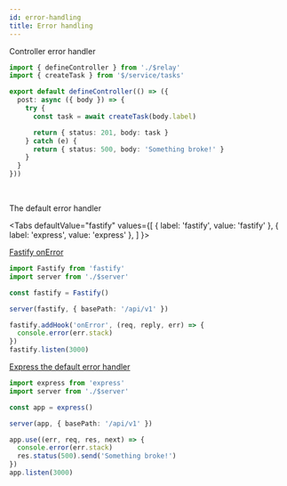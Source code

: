 ```yaml
---
id: error-handling
title: Error handling
---
```


Controller error handler

```ts title="server/api/tasks/controller.ts"
import { defineController } from './$relay'
import { createTask } from '$/service/tasks'

export default defineController(() => ({
  post: async ({ body }) => {
    try {
      const task = await createTask(body.label)

      return { status: 201, body: task }
    } catch (e) {
      return { status: 500, body: 'Something broke!' }
    }
  }
}))
```

<br />

The default error handler


<Tabs
  defaultValue="fastify"
  values={[
    { label: 'fastify', value: 'fastify' },
    { label: 'express', value: 'express' },
  ]
}>
<TabItem value="fastify">

[Fastify onError](https://github.com/fastify/fastify/blob/master/docs/Hooks.md#onerror)

```ts title="server/entrypoints/index.ts"
import Fastify from 'fastify'
import server from './$server'

const fastify = Fastify()

server(fastify, { basePath: '/api/v1' })

fastify.addHook('onError', (req, reply, err) => {
  console.error(err.stack)
})
fastify.listen(3000)
```

</TabItem>
<TabItem value="express">

[Express the default error handler](http://expressjs.com/en/guide/error-handling.html#the-default-error-handler)

```ts title="server/entrypoints/index.ts"
import express from 'express'
import server from './$server'

const app = express()

server(app, { basePath: '/api/v1' })

app.use((err, req, res, next) => {
  console.error(err.stack)
  res.status(500).send('Something broke!')
})
app.listen(3000)
```

</TabItem>
</Tabs>
